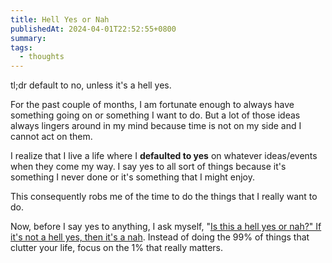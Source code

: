 ```yaml
---
title: Hell Yes or Nah
publishedAt: 2024-04-01T22:52:55+0800
summary: 
tags:
  - thoughts
---
```


tl;dr default to no, unless it's a hell yes. 

For the past couple of months, I am fortunate enough to always have something going on or something I want to do. But a lot of those ideas always lingers around in my mind because time is not on my side and I cannot act on them. 

I realize that I live a life where I **defaulted to yes** on whatever ideas/events when they come my way. I say yes to all sort of things because it's something I never done or it's something that I might enjoy. 

This consequently robs me of the time to do the things that I really want to do.

Now, before I say yes to anything, I ask myself, "[Is this a hell yes or nah?" If it's not a hell yes, then it's a nah](https://sive.rs/hyn). Instead of doing the 99% of things that clutter your life, focus on the 1% that really matters.